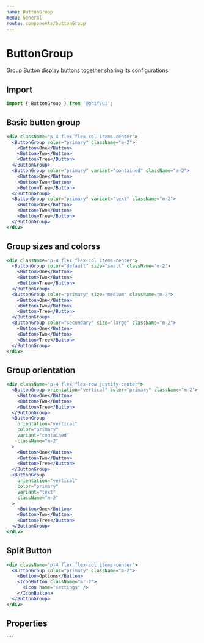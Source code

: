 ```yaml
---
name: ButtonGroup
menu: General
route: components/buttonGroup
---
```



# ButtonGroup

Group Button display buttons together sharing its configurations

## Import

```javascript
import { ButtonGroup } from '@ohif/ui';
```

## Basic button group

```jsx live
<div className="p-4 flex flex-col items-center">
  <ButtonGroup color="primary" className="m-2">
    <Button>One</Button>
    <Button>Two</Button>
    <Button>Tree</Button>
  </ButtonGroup>
  <ButtonGroup color="primary" variant="contained" className="m-2">
    <Button>One</Button>
    <Button>Two</Button>
    <Button>Tree</Button>
  </ButtonGroup>
  <ButtonGroup color="primary" variant="text" className="m-2">
    <Button>One</Button>
    <Button>Two</Button>
    <Button>Tree</Button>
  </ButtonGroup>
</div>
```

## Group sizes and colorss

```jsx live
<div className="p-4 flex flex-col items-center">
  <ButtonGroup color="default" size="small" className="m-2">
    <Button>One</Button>
    <Button>Two</Button>
    <Button>Tree</Button>
  </ButtonGroup>
  <ButtonGroup color="primary" size="medium" className="m-2">
    <Button>One</Button>
    <Button>Two</Button>
    <Button>Tree</Button>
  </ButtonGroup>
  <ButtonGroup color="secondary" size="large" className="m-2">
    <Button>One</Button>
    <Button>Two</Button>
    <Button>Tree</Button>
  </ButtonGroup>
</div>
```

## Group orientation

```jsx live
<div className="p-4 flex flex-row justify-center">
  <ButtonGroup orientation="vertical" color="primary" className="m-2">
    <Button>One</Button>
    <Button>Two</Button>
    <Button>Tree</Button>
  </ButtonGroup>
  <ButtonGroup
    orientation="vertical"
    color="primary"
    variant="contained"
    className="m-2"
  >
    <Button>One</Button>
    <Button>Two</Button>
    <Button>Tree</Button>
  </ButtonGroup>
  <ButtonGroup
    orientation="vertical"
    color="primary"
    variant="text"
    className="m-2"
  >
    <Button>One</Button>
    <Button>Two</Button>
    <Button>Tree</Button>
  </ButtonGroup>
</div>
```

## Split Button

```jsx live
<div className="p-4 flex flex-col items-center">
  <ButtonGroup color="primary" className="m-2">
    <Button>Options</Button>
    <IconButton className="mr-2">
      <Icon name="settings" />
    </IconButton>
  </ButtonGroup>
</div>
```

## Properties

<Props of={ButtonGroup} />
````

